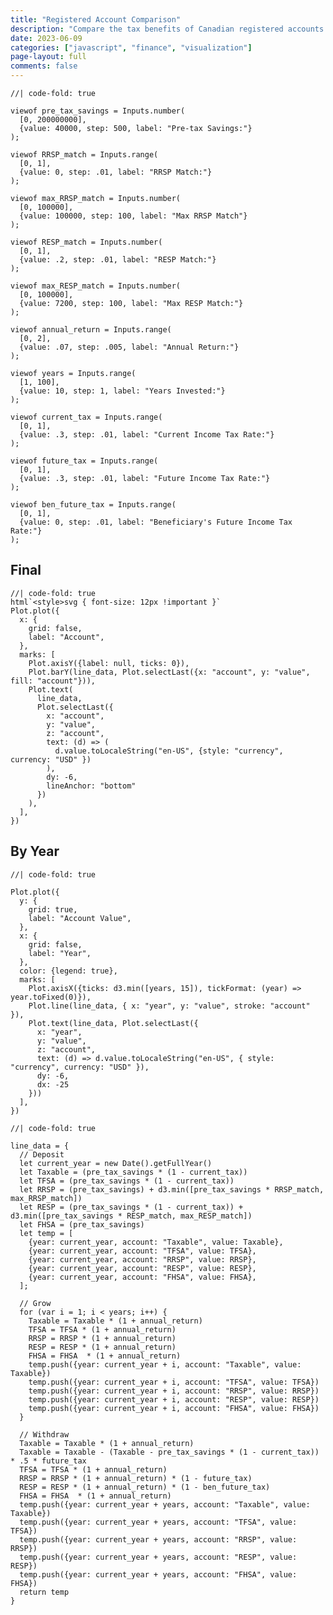 ```yaml
---
title: "Registered Account Comparison"
description: "Compare the tax benefits of Canadian registered accounts."
date: 2023-06-09
categories: ["javascript", "finance", "visualization"]
page-layout: full
comments: false
---
```


::: {.panel-sidebar}

```ojs
//| code-fold: true

viewof pre_tax_savings = Inputs.number(
  [0, 200000000],
  {value: 40000, step: 500, label: "Pre-tax Savings:"}
);

viewof RRSP_match = Inputs.range(
  [0, 1],
  {value: 0, step: .01, label: "RRSP Match:"}
);

viewof max_RRSP_match = Inputs.number(
  [0, 100000],
  {value: 100000, step: 100, label: "Max RRSP Match"}
);

viewof RESP_match = Inputs.number(
  [0, 1],
  {value: .2, step: .01, label: "RESP Match:"}
);

viewof max_RESP_match = Inputs.number(
  [0, 100000],
  {value: 7200, step: 100, label: "Max RESP Match:"}
);

viewof annual_return = Inputs.range(
  [0, 2],
  {value: .07, step: .005, label: "Annual Return:"}
);

viewof years = Inputs.range(
  [1, 100],
  {value: 10, step: 1, label: "Years Invested:"}
);

viewof current_tax = Inputs.range(
  [0, 1],
  {value: .3, step: .01, label: "Current Income Tax Rate:"}
);

viewof future_tax = Inputs.range(
  [0, 1],
  {value: .3, step: .01, label: "Future Income Tax Rate:"}
);

viewof ben_future_tax = Inputs.range(
  [0, 1],
  {value: 0, step: .01, label: "Beneficiary's Future Income Tax Rate:"}
);

```

:::

::: {.panel-fill}

::: {.panel-tabset}

## Final
```ojs
//| code-fold: true
html`<style>svg { font-size: 12px !important }`
Plot.plot({
  x: {
    grid: false,
    label: "Account",
  },
  marks: [
    Plot.axisY({label: null, ticks: 0}),
    Plot.barY(line_data, Plot.selectLast({x: "account", y: "value", fill: "account"})),
    Plot.text(
      line_data, 
      Plot.selectLast({
        x: "account", 
        y: "value",
        z: "account",
        text: (d) => (
          d.value.toLocaleString("en-US", {style: "currency", currency: "USD" })
        ),
        dy: -6,
        lineAnchor: "bottom"
      })
    ),
  ],
})
```

## By Year
```ojs
//| code-fold: true

Plot.plot({
  y: {
    grid: true,
    label: "Account Value",
  },
  x: {
    grid: false,
    label: "Year",
  },
  color: {legend: true},
  marks: [
    Plot.axisX({ticks: d3.min([years, 15]), tickFormat: (year) => year.toFixed(0)}),
    Plot.line(line_data, { x: "year", y: "value", stroke: "account" }),
    Plot.text(line_data, Plot.selectLast({
      x: "year",
      y: "value",
      z: "account",
      text: (d) => d.value.toLocaleString("en-US", { style: "currency", currency: "USD" }),
      dy: -6,
      dx: -25
    }))
  ],
})
```

:::

```ojs
//| code-fold: true

line_data = {
  // Deposit
  let current_year = new Date().getFullYear()
  let Taxable = (pre_tax_savings * (1 - current_tax))
  let TFSA = (pre_tax_savings * (1 - current_tax))
  let RRSP = (pre_tax_savings) + d3.min([pre_tax_savings * RRSP_match, max_RRSP_match])
  let RESP = (pre_tax_savings * (1 - current_tax)) + d3.min([pre_tax_savings * RESP_match, max_RESP_match])
  let FHSA = (pre_tax_savings)
  let temp = [
    {year: current_year, account: "Taxable", value: Taxable},
    {year: current_year, account: "TFSA", value: TFSA},
    {year: current_year, account: "RRSP", value: RRSP},
    {year: current_year, account: "RESP", value: RESP},
    {year: current_year, account: "FHSA", value: FHSA},
  ];

  // Grow
  for (var i = 1; i < years; i++) {
    Taxable = Taxable * (1 + annual_return)
    TFSA = TFSA * (1 + annual_return)
    RRSP = RRSP * (1 + annual_return)
    RESP = RESP * (1 + annual_return)
    FHSA = FHSA  * (1 + annual_return)
    temp.push({year: current_year + i, account: "Taxable", value: Taxable})
    temp.push({year: current_year + i, account: "TFSA", value: TFSA})
    temp.push({year: current_year + i, account: "RRSP", value: RRSP})
    temp.push({year: current_year + i, account: "RESP", value: RESP})
    temp.push({year: current_year + i, account: "FHSA", value: FHSA})
  }

  // Withdraw
  Taxable = Taxable * (1 + annual_return)
  Taxable = Taxable - (Taxable - pre_tax_savings * (1 - current_tax)) * .5 * future_tax
  TFSA = TFSA * (1 + annual_return)
  RRSP = RRSP * (1 + annual_return) * (1 - future_tax)
  RESP = RESP * (1 + annual_return) * (1 - ben_future_tax)
  FHSA = FHSA  * (1 + annual_return)
  temp.push({year: current_year + years, account: "Taxable", value: Taxable})
  temp.push({year: current_year + years, account: "TFSA", value: TFSA})
  temp.push({year: current_year + years, account: "RRSP", value: RRSP})
  temp.push({year: current_year + years, account: "RESP", value: RESP})
  temp.push({year: current_year + years, account: "FHSA", value: FHSA})
  return temp
}
```

:::

